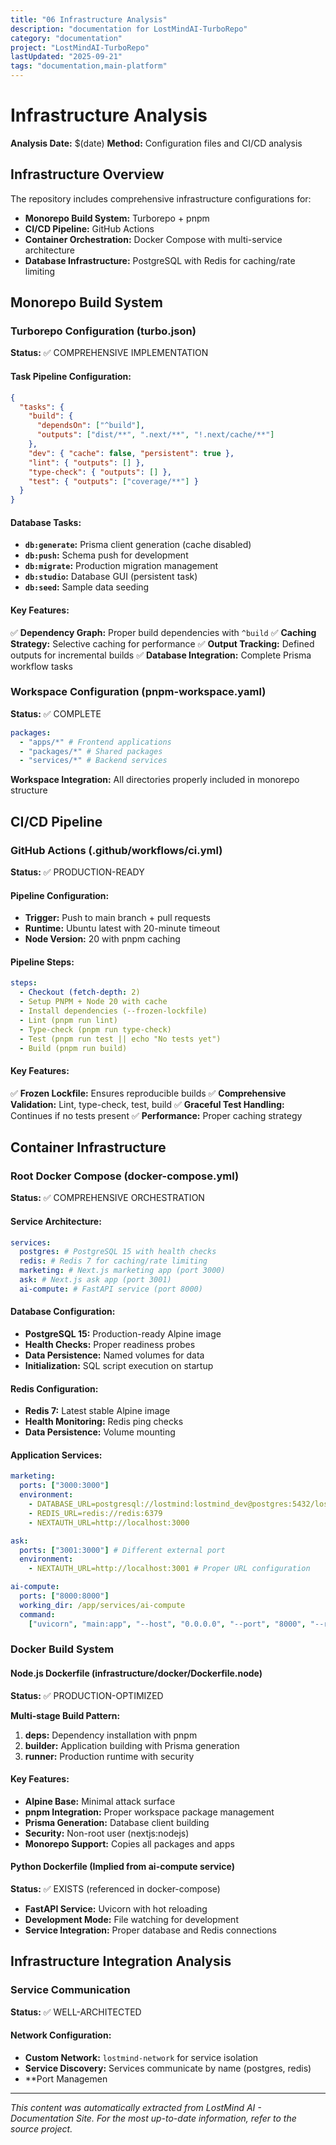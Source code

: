 ```yaml
---
title: "06 Infrastructure Analysis"
description: "documentation for LostMindAI-TurboRepo"
category: "documentation"
project: "LostMindAI-TurboRepo"
lastUpdated: "2025-09-21"
tags: "documentation,main-platform"
---
```


# Infrastructure Analysis

**Analysis Date:** $(date)
**Method:** Configuration files and CI/CD analysis

## Infrastructure Overview

The repository includes comprehensive infrastructure configurations for:

- **Monorepo Build System:** Turborepo + pnpm
- **CI/CD Pipeline:** GitHub Actions
- **Container Orchestration:** Docker Compose with multi-service architecture
- **Database Infrastructure:** PostgreSQL with Redis for caching/rate limiting

## Monorepo Build System

### Turborepo Configuration (turbo.json)

**Status:** ✅ COMPREHENSIVE IMPLEMENTATION

#### Task Pipeline Configuration:

```json
{
  "tasks": {
    "build": {
      "dependsOn": ["^build"],
      "outputs": ["dist/**", ".next/**", "!.next/cache/**"]
    },
    "dev": { "cache": false, "persistent": true },
    "lint": { "outputs": [] },
    "type-check": { "outputs": [] },
    "test": { "outputs": ["coverage/**"] }
  }
}
```

#### Database Tasks:

- **`db:generate`:** Prisma client generation (cache disabled)
- **`db:push`:** Schema push for development
- **`db:migrate`:** Production migration management
- **`db:studio`:** Database GUI (persistent task)
- **`db:seed`:** Sample data seeding

#### Key Features:

✅ **Dependency Graph:** Proper build dependencies with `^build`
✅ **Caching Strategy:** Selective caching for performance
✅ **Output Tracking:** Defined outputs for incremental builds
✅ **Database Integration:** Complete Prisma workflow tasks

### Workspace Configuration (pnpm-workspace.yaml)

**Status:** ✅ COMPLETE

```yaml
packages:
  - "apps/*" # Frontend applications
  - "packages/*" # Shared packages
  - "services/*" # Backend services
```

**Workspace Integration:** All directories properly included in monorepo structure

## CI/CD Pipeline

### GitHub Actions (.github/workflows/ci.yml)

**Status:** ✅ PRODUCTION-READY

#### Pipeline Configuration:

- **Trigger:** Push to main branch + pull requests
- **Runtime:** Ubuntu latest with 20-minute timeout
- **Node Version:** 20 with pnpm caching

#### Pipeline Steps:

```yaml
steps:
  - Checkout (fetch-depth: 2)
  - Setup PNPM + Node 20 with cache
  - Install dependencies (--frozen-lockfile)
  - Lint (pnpm run lint)
  - Type-check (pnpm run type-check)
  - Test (pnpm run test || echo "No tests yet")
  - Build (pnpm run build)
```

#### Key Features:

✅ **Frozen Lockfile:** Ensures reproducible builds
✅ **Comprehensive Validation:** Lint, type-check, test, build
✅ **Graceful Test Handling:** Continues if no tests present
✅ **Performance:** Proper caching strategy

## Container Infrastructure

### Root Docker Compose (docker-compose.yml)

**Status:** ✅ COMPREHENSIVE ORCHESTRATION

#### Service Architecture:

```yaml
services:
  postgres: # PostgreSQL 15 with health checks
  redis: # Redis 7 for caching/rate limiting
  marketing: # Next.js marketing app (port 3000)
  ask: # Next.js ask app (port 3001)
  ai-compute: # FastAPI service (port 8000)
```

#### Database Configuration:

- **PostgreSQL 15:** Production-ready Alpine image
- **Health Checks:** Proper readiness probes
- **Data Persistence:** Named volumes for data
- **Initialization:** SQL script execution on startup

#### Redis Configuration:

- **Redis 7:** Latest stable Alpine image
- **Health Monitoring:** Redis ping checks
- **Data Persistence:** Volume mounting

#### Application Services:

```yaml
marketing:
  ports: ["3000:3000"]
  environment:
    - DATABASE_URL=postgresql://lostmind:lostmind_dev@postgres:5432/lostmind_dev
    - REDIS_URL=redis://redis:6379
    - NEXTAUTH_URL=http://localhost:3000

ask:
  ports: ["3001:3000"] # Different external port
  environment:
    - NEXTAUTH_URL=http://localhost:3001 # Proper URL configuration

ai-compute:
  ports: ["8000:8000"]
  working_dir: /app/services/ai-compute
  command:
    ["uvicorn", "main:app", "--host", "0.0.0.0", "--port", "8000", "--reload"]
```

### Docker Build System

#### Node.js Dockerfile (infrastructure/docker/Dockerfile.node)

**Status:** ✅ PRODUCTION-OPTIMIZED

**Multi-stage Build Pattern:**

1. **deps:** Dependency installation with pnpm
2. **builder:** Application building with Prisma generation
3. **runner:** Production runtime with security

#### Key Features:

- **Alpine Base:** Minimal attack surface
- **pnpm Integration:** Proper workspace package management
- **Prisma Generation:** Database client building
- **Security:** Non-root user (nextjs:nodejs)
- **Monorepo Support:** Copies all packages and apps

#### Python Dockerfile (Implied from ai-compute service)

**Status:** ✅ EXISTS (referenced in docker-compose)

- **FastAPI Service:** Uvicorn with hot reloading
- **Development Mode:** File watching for development
- **Service Integration:** Proper database and Redis connections

## Infrastructure Integration Analysis

### Service Communication

**Status:** ✅ WELL-ARCHITECTED

#### Network Configuration:

- **Custom Network:** `lostmind-network` for service isolation
- **Service Discovery:** Services communicate by name (postgres, redis)
- **Port Managemen

---
*This content was automatically extracted from LostMind AI - Documentation Site. For the most up-to-date information, refer to the source project.*
